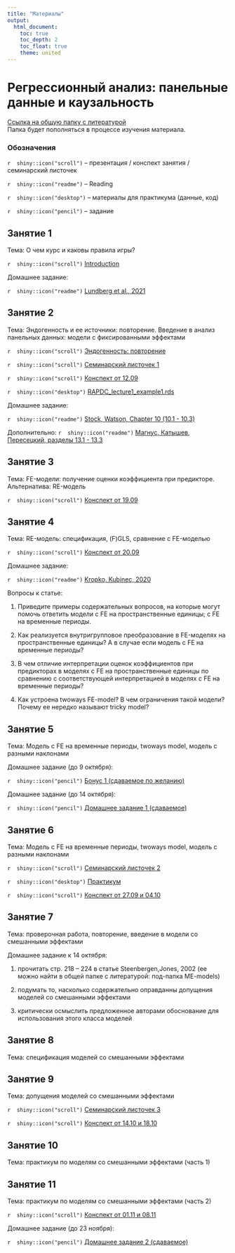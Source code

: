 ```yaml
---
title: "Материалы"
output: 
  html_document:
    toc: true
    toc_depth: 2
    toc_float: true
    theme: united
---
```

# Регрессионный анализ: панельные данные и каузальность

<a href="https://disk.yandex.ru/d/4DB4BVGGpk-nhA" title=>Ссылка на общую папку с литературой</a>  
Папка будет пополняться в процессе изучения материала. 

### Обозначения

`r  shiny::icon("scroll")` -- презентация / конспект занятия / семинарский листочек

`r  shiny::icon("readme")` -- Reading

`r  shiny::icon("desktop")` -- материалы для практикума (данные, код)

`r  shiny::icon("pencil")` -- задание 
 
## Занятие 1
 
Тема: О чем курс и каковы правила игры? 
  
`r  shiny::icon("scroll")` <a href="RAPDC_intro_2022.pdf" title=>Introduction</a> 
 
Домашнее задание: 

`r  shiny::icon("readme")`  <a href="https://disk.yandex.ru/i/1xED4VRC2pIEyw" title=>Lundberg et al., 2021</a>  

## Занятие 2
 
Тема: Эндогенность и ее источники: повторение. 
Введение в анализ панельных данных: модели с фиксированными эффектами   
  
`r  shiny::icon("scroll")` <a href="RAPDC_lecture1_endo_2022.pdf" title=>Эндогенность: повторение</a> 

`r  shiny::icon("scroll")` <a href="RAPDC_seminar1_2022.pdf" title=>Семинарский листочек 1</a> 

`r  shiny::icon("scroll")` <a href="RAPDC_class2_12.09.html" title=>Конспект от 12.09</a> 

`r  shiny::icon("desktop")` <a href="RAPDC_lecture1_example1.rds" title=>RAPDC_lecture1_example1.rds</a> 
 
Домашнее задание: 

`r  shiny::icon("readme")`  <a href="https://disk.yandex.ru/i/G9DO5ZMwYmP2Mw" title=>Stock, Watson, Chapter 10 (10.1 - 10.3)</a>  

Дополнительно: `r  shiny::icon("readme")`  <a href="https://disk.yandex.ru/i/jckSVZKWPqWCMg" title=>Магнус, Катышев, Пересецкий, разделы 13.1 - 13.3</a>  

## Занятие 3
 
Тема: FE-модели: получение оценки коэффициента при предикторе. Альтернатива: RE-модель  

`r  shiny::icon("scroll")` <a href="RAPDC_lecture2.html" title=>Конспект от 19.09</a> 

## Занятие 4
 
Тема: RE-модель: спецификация, (F)GLS, сравнение с FE-моделью

`r  shiny::icon("scroll")` <a href="RAPDC_lecture3.html" title=>Конспект от 20.09</a> 

Домашнее задание: 

`r  shiny::icon("readme")`  <a href="https://disk.yandex.ru/i/V6oQg2xZeysiDg" title=>Kropko, Kubinec, 2020</a>  

Вопросы к статье:

1) Приведите примеры содержательных вопросов, на которые могут помочь ответить модели с FE на пространственные единицы; с FE на временные периоды.

2) Как реализуется внутригрупповое преобразование в FE-моделях на пространственные единицы? А в случае если модель с FE на временные периоды? 

3) В чем отличие интерпретации оценок коэффициентов при предикторах в моделях с FE на пространственные единицы по сравнению с соответствующей интерпретацией в моделях с FE на временные периоды?  

4) Как устроена twoways FE-model? В чем ограничения такой модели? Почему ее нередко называют tricky model? 

## Занятие 5
 
Тема: Модель с FE на временные периоды, twoways model, модель с разными наклонами

Домашнее задание (до 9 октября):

`r  shiny::icon("pencil")` <a href="RAPDC_bonus1_2022.pdf" title=>Бонус 1 (сдаваемое по желанию)</a>

Домашнее задание (до 14 октября): 

`r  shiny::icon("pencil")` <a href="RAPDC_hw1_2022.pdf" title=>Домашнее задание 1 (сдаваемое)</a> 

## Занятие 6
 
Тема: Модель с FE на временные периоды, twoways model, модель с разными наклонами

`r  shiny::icon("scroll")` <a href="RAPDC_seminar2_2022.pdf" title=>Семинарский листочек 2</a> 

`r  shiny::icon("desktop")` <a href="RAPDC_lab1_3.pdf" title=>Практикум</a> 

`r  shiny::icon("scroll")` <a href="RAPDC_lectures4_5.html" title=>Конспект от 27.09 и 04.10</a> 

## Занятие 7 

Тема: проверочная работа, повторение, введение в модели со смешанными эффектами

Домашнее задание к 14 октября: 
 
1) прочитать стр. 218 -- 224 в статье Steenbergen,Jones, 2002 (ее можно найти в общей папке с литературой: под-папка ME-models)
 
2) подумать то, насколько содержательно оправданны допущения моделей со смешанными эффектами 
 
3) критически осмыслить предложенное авторами обоснование для использования этого класса моделей 

## Занятие 8

Тема: спецификация моделей со смешанными эффектами

## Занятие 9

Тема: допущения моделей со смешанными эффектами

`r  shiny::icon("scroll")` <a href="RAPDC_seminar3.pdf" title=>Семинарский листочек 3</a> 

`r  shiny::icon("scroll")` <a href="RAPDC_Lectures_6_7.html" title=>Конспект от 14.10 и 18.10</a> 

## Занятие 10
 
Тема: практикум по моделям со смешанными эффектами (часть 1)

## Занятие 11
 
Тема: практикум по моделям со смешанными эффектами (часть 2)

`r  shiny::icon("scroll")` <a href="RAPDC_ME.html" title=>Конспект от 01.11 и 08.11</a> 

Домашнее задание (до 23 ноября): 

`r  shiny::icon("pencil")` <a href="RAPDC_hw2_2022.pdf" title=>Домашнее задание 2 (сдаваемое)</a> 







